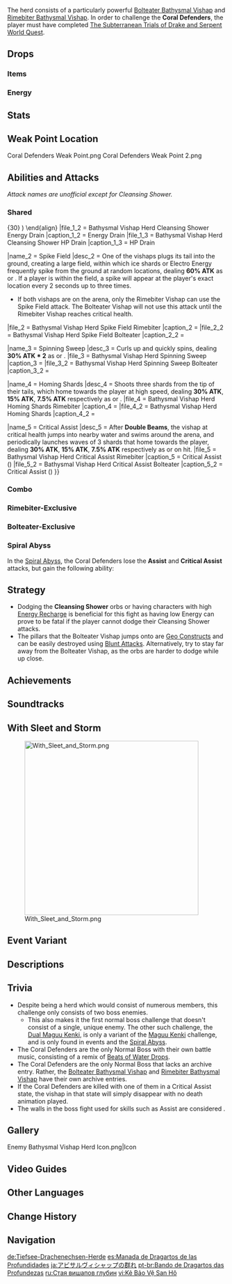 {{Enemy Infobox
|title    = Bathysmal Vishap Herd
|image    = Enemy Bathysmal Vishap Herd.png
|dmgtype  = Physical
|dmgtype2 = Cryo
|dmgtype3 = Electro
|weakpoint = yes
|type     = Normal Bosses
|family   = Mystical Beasts
|group    = Bathysmal Vishaps
|location = [[Dainichi Mikoshi]], [[Enkanomiya]]
|ability1 = Invincibility Frames
|ability2 = Geo Construct
|ability3 = Energy Drain
|ability4 = HP Loss
|drops    = Dragonheir's False Fin
}}
{{Enemy Intro|plural=yes|name='''Coral Defenders''', also known as '''Bathysmal Vishap Herd''' in the [[Adventurer Handbook]],}} The herd consists of a particularly powerful [[Bolteater Bathysmal Vishap]] and [[Rimebiter Bathysmal Vishap]]. In order to challenge the '''Coral Defenders''', the player must have completed [[The Subterranean Trials of Drake and Serpent]] [[World Quest]].

==Drops==
===Items===
{{World Boss Rewards
|gem         = Shivada Jade,Vajrada Amethyst
|exclusive   = Dragonheir's False Fin
|sets        = Lucky Dog,The Exile,Berserker,Prayers to Springtime
}}

===Energy===
{{Energy Drops
|type  = Cryo
|type2 = Electro
|hp1   = 75
|p1    = 1
|hp2   = 50
|p2    = 1
|hp3   = 25
|p3    = 1
|hp4   = 0
|o4    = 1
}}

==Stats==
{{Enemy Stats
|res1         = Rimebiter
|phys_res     = 30%
|cryo_res     = 30%

|res2         = Bolteater
|phys_res2    = 30%
|electro_res2 = 30%

|res_title = 
|hp_ratio  = 12
|hp_type   = 2
|atk_ratio = 5
}}

==Weak Point Location==
<gallery>
Coral Defenders Weak Point.png
Coral Defenders Weak Point 2.png
</gallery>

==Abilities and Attacks==
''Attack names are unofficial except for Cleansing Shower.''

===Shared===
{{Enemy Attacks
|enemy = Bathysmal Vishap Herd

|name_1 = Cleansing Shower
|desc_1 = Forms an orb within their mouth and launches it at the player. On hit, the orb deals '''5% ATK''' as {{Color|Cryo DMG}} or {{Color|Electro DMG}} and drains 30 [[Energy]] from the active character. If the active character has less than 30 Energy, the rest of the drain is converted to [[HP Loss]].
* The HP Loss is calculated as:<br /><math>\begin{align} \text{HP Loss} = {} & ( 17 \% \times \text{Character Max HP} + 600 ) \\
& \times ( 1 - \frac{\text{Remaining Energy}}{30} ) \end{align}</math>
|file_1_2 = Bathysmal Vishap Herd Cleansing Shower Energy Drain
|caption_1_2 = Energy Drain
|file_1_3 = Bathysmal Vishap Herd Cleansing Shower HP Drain
|caption_1_3 = HP Drain

|name_2 = Spike Field
|desc_2 = One of the vishaps plugs its tail into the ground, creating a large field, within which ice shards or Electro Energy frequently spike from the ground at random locations, dealing '''60% ATK''' as {{Color|AoE Cryo DMG}} or {{Color|AoE Electro DMG}}. If a player is within the field, a spike will appear at the player's exact location every 2 seconds up to three times.
* If both vishaps are on the arena, only the Rimebiter Vishap can use the Spike Field attack. The Bolteater Vishap will not use this attack until the Rimebiter Vishap reaches critical health.
|file_2 = Bathysmal Vishap Herd Spike Field Rimebiter
|caption_2 = {{Color|Cryo|Rimebiter}}
|file_2_2 = Bathysmal Vishap Herd Spike Field Bolteater
|caption_2_2 = {{Color|Electro|Bolteater}}

|name_3 = Spinning Sweep
|desc_3 = Curls up and quickly spins, dealing '''30% ATK * 2''' as {{Color|AoE Cryo DMG}} or {{Color|AoE Electro DMG}}.
|file_3 = Bathysmal Vishap Herd Spinning Sweep
|caption_3 = {{Color|Cryo|Rimebiter}}
|file_3_2 = Bathysmal Vishap Herd Spinning Sweep Bolteater
|caption_3_2 = {{Color|Electro|Bolteater}}

|name_4 = Homing Shards
|desc_4 = Shoots three shards from the tip of their tails, which home towards the player at high speed, dealing '''30% ATK''', '''15% ATK''', '''7.5% ATK''' respectively as {{Color|Cryo DMG}} or {{Color|Electro DMG}}.
|file_4 = Bathysmal Vishap Herd Homing Shards Rimebiter
|caption_4 = {{Color|Cryo|Rimebiter}}
|file_4_2 = Bathysmal Vishap Herd Homing Shards
|caption_4_2 = {{Color|Electro|Bolteater}}

|name_5 = Critical Assist
|desc_5 = After '''Double Beams''', the vishap at critical health jumps into nearby water and swims around the arena, and periodically launches waves of 3 shards that home towards the player, dealing '''30% ATK''', '''15% ATK''', '''7.5% ATK''' respectively as {{Color|Cryo DMG}} or {{Color|Electro DMG}} on hit.
|file_5 = Bathysmal Vishap Herd Critical Assist Rimebiter
|caption_5 = Critical Assist ({{Color|Cryo|Rimebiter}})
|file_5_2 = Bathysmal Vishap Herd Critical Assist Bolteater
|caption_5_2 = Critical Assist ({{Color|Electro|Bolteater}})
}}

===Combo===
{{Enemy Attacks
|enemy = Bathysmal Vishap Herd

|name_1 = Rapid Fire
|desc_1 = The vishaps connect their tails and fire a barrage of alternating {{Cryo}} and {{Electro}} shards at the player, each dealing '''20% ATK''' or '''10% ATK''' as {{Color|Cryo DMG}} or {{Color|Electro DMG}}.

|name_2 = Double Beams
|desc_2 = Once one of the vishaps reaches critical health, both vishaps join their tails at the center of the arena, forms a circular field below them that randomly and rapidly deals '''100% ATK''', '''50% ATK''', '''25% ATK''', '''10% ATK''' as {{Color|AoE Cryo DoT}} and {{Color|AoE Electro DoT}} simultaneously, and each fires a laser beam from its mouth, raking across the arena, randomly and rapidly dealing '''100% ATK''', '''50% ATK''', '''25% ATK''', '''10% ATK''' as {{Color|Cryo DMG}} or {{Color|Electro DMG}} to players caught in the beam and destroying all walls in the process.
}}

===Rimebiter-Exclusive===
{{Enemy Attacks
|enemy = Bathysmal Vishap Herd

|name_1 = Slash Combo
|desc_1 = If the player is within melee range, the Rimebiter Vishap performs 2 horizontal slashes followed by a downward smash, dealing '''30% ATK''', '''50% ATK''', '''80% ATK''' respectively as {{Color|Physical DMG}} with each hit.
}}

===Bolteater-Exclusive===
{{Enemy Attacks
|enemy = Bathysmal Vishap Herd

|name_1 = Assist
|desc_1 = If a wall is intact, the Bolteater Vishap climbs up a wall and repeatedly launches '''Cleansing Shower''' orbs at the player. Orbs launched this way have the same Energy or HP draining effects, although with a minor homing property and a slower travel speed.
* Destroying the wall will cause the vishap to fall, temporarily incapacitating it.
|file_1_2 = Bathysmal Vishap Herd Assist Incapacitated
|caption_1_2 = Incapacitated
}}

===Spiral Abyss===
In the [[Spiral Abyss]], the Coral Defenders lose the '''Assist''' and '''Critical Assist''' attacks, but gain the following ability:
{{Enemy Attacks
|name_1 = [[Paired Opponents|Revival]]
|desc_1 = A visible link connects the two Vishaps. If one Vishap's HP reaches 0 and the other Vishap is not defeated within the next 10 seconds, the defeated Vishap will be revived with 40% of its Max HP.
|file_1 = Bathysmal Vishap Herd Soul Link
}}

==Strategy==
* Dodging the '''Cleansing Shower''' orbs or having characters with high [[Energy/Energy Recharge|Energy Recharge]] is beneficial for this fight as having low Energy can prove to be fatal if the player cannot dodge their Cleansing Shower attacks.
* The pillars that the Bolteater Vishap jumps onto are [[Geo Construct]]s and can be easily destroyed using [[Blunt Attack]]s. Alternatively, try to stay far away from the Bolteater Vishap, as the orbs are harder to dodge while up close.

==Achievements==
{{Achievement Topic Table|topic=Coral Defenders}}

==Soundtracks==
{{Soundtracks by Category Table|Coral Defenders Soundtracks|header=Coral Defenders}}

==With Sleet and Storm==
{{Description|The crownless kings of Enkanomiya await the challenge of a true hero.<br />Defeat the Rimebiter Bathysmal Vishap and the Bolteater Bathysmal Vishap to prove your valor.}}
[[File:With Sleet and Storm.png|400px]]

==Event Variant==
{{Main|The Call of Ice and Thunder}}

==Descriptions==
{{Description|In the ocean depths they await — yes, they await their moment to hunt...|[[Adventurer Handbook]], before unlocking Coral Defenders}}
{{Description|A powerful group of Bathysmal Vishaps.<br />They have been specifically bred and selected by the people of Enkanomiya, which has given them their exceptional strength. Of course, no vishap would consider this some sort of debt to be repaid.<br />The strongest members of the herd can use different elements, which they wield as a show of their hatred.|Adventurer Handbook}}

==Trivia==
* Despite being a herd which would consist of numerous members, this challenge only consists of two boss enemies.
** This also makes it the first normal boss challenge that doesn't consist of a single, unique enemy. The other such challenge, the [[Dual Maguu Kenki]], is only a variant of the [[Maguu Kenki]] challenge, and is only found in events and the [[Spiral Abyss]].
* The Coral Defenders are the only Normal Boss with their own battle music, consisting of a remix of [[Beats of Water Drops]].
* The Coral Defenders are the only Normal Boss that lacks an archive entry. Rather, the [[Bolteater Bathysmal Vishap]] and [[Rimebiter Bathysmal Vishap]] have their own archive entries.
* If the Coral Defenders are killed with one of them in a Critical Assist state, the vishap in that state will simply disappear with no death animation played.
* The walls in the boss fight used for skills such as Assist are considered {{color|Geo Constructs}}.

==Gallery==
<gallery>
Enemy Bathysmal Vishap Herd Icon.png|Icon
</gallery>

==Video Guides==
{{EVT
|video1   = https://youtu.be/GKiT4v5WmJw
|caption2 = How to Easily Beat the Bathysmal Vishap Herd
}}

==Other Languages==
{{Other Languages
|en      = Bathysmal Vishap Herd
|zhs     = 深海龙蜥之群
|zhs_rm  = Shēnhǎilóngxī zhī Qún
|zht     = 深海龍蜥之群
|zht_rm  = Shēnhǎilóngxī zhī Qún
|zh_tl   = Bathysmal {{Lex|Vishap|zh}} Herd
|ja      = アビサルヴィシャップの群れ
|ja_rm   = Abisaru Vishappu no Mure
|ja_tl   = Abyssal Vishap Herd
|ko      = 심해 용 도마뱀 무리
|ko_rm   = Simhae Yong Domabaem Muri
|ko_tl   = Deep Sea {{Lex|Vishap|ko}} Herd
|es      = Manada de Dragartos de las Profundidades
|es_tl   = Herd of {{Lex|Vishaps|es}} of the Depths
|fr      = Harde d'Élémentosaures abyssaux
|fr_tl   = Abyssal {{Lex|Vishap|fr}} Herd
|ru      = Стая вишапов глубин
|ru_tl   = Herd of Vishaps of the Depths
|th      = Bathysmal Vishaps Herd
|vi      = Đàn Rồng Biển Sâu
|vi_tl   = Deep Sea {{Lex|Vishap|vi}} Herd
|de      = Tiefsee-Drachenechsen-Herde
|de_tl   = Deep Sea {{Lex|Vishap|de}} Herd
|id      = Bathysmal Vishaps Herd
|pt      = Bando de Dragartos das Profundezas
|pt_tl   = Gang of the {{Lex|Vishaps|pt}} of the Depths
|tr      = 
|tr_tl   = 
|it      = 
|it_tl   = 
}}

==Change History==
{{Change History|2.4}}

==Navigation==
{{Enemy Navbox|bosses}}

[[de:Tiefsee-Drachenechsen-Herde]]
[[es:Manada de Dragartos de las Profundidades]]
[[ja:アビサルヴィシャップの群れ]]
[[pt-br:Bando de Dragartos das Profundezas]]
[[ru:Стая вишапов глубин]]
[[vi:Kẻ Bảo Vệ San Hô]]